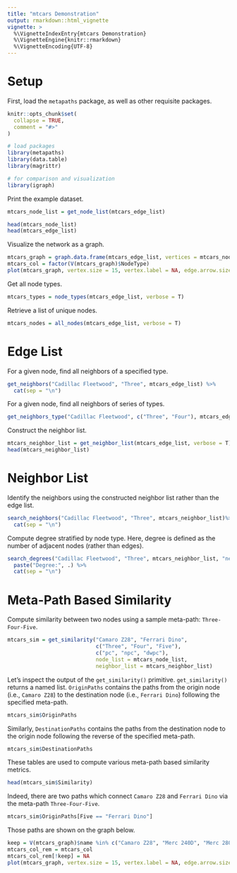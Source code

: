 ---
title: "mtcars Demonstration"
output: rmarkdown::html_vignette
vignette: >
  %\VignetteIndexEntry{mtcars Demonstration}
  %\VignetteEngine{knitr::rmarkdown}
  %\VignetteEncoding{UTF-8}
---

# Setup

First, load the `metapaths` package, as well as other requisite packages.

```{r, include = FALSE}
knitr::opts_chunk$set(
  collapse = TRUE,
  comment = "#>"
)
```

```{r setup}
# load packages
library(metapaths)
library(data.table)
library(magrittr)

# for comparison and visualization
library(igraph)
```

Print the example dataset.

```{r print-dataset}
mtcars_node_list = get_node_list(mtcars_edge_list)

head(mtcars_node_list)
head(mtcars_edge_list)
```

Visualize the network as a graph.

```{r plot-network}
mtcars_graph = graph.data.frame(mtcars_edge_list, vertices = mtcars_node_list, directed = T)
mtcars_col = factor(V(mtcars_graph)$NodeType)
plot(mtcars_graph, vertex.size = 15, vertex.label = NA, edge.arrow.size = .25, vertex.color = mtcars_col)
```

Get all node types.

```{r node-types}
mtcars_types = node_types(mtcars_edge_list, verbose = T)
```

Retrieve a list of unique nodes.

```{r all-nodes}
mtcars_nodes = all_nodes(mtcars_edge_list, verbose = T)
```

# Edge List

For a given node, find all neighbors of a specified type.

```{r get-neighbors}
get_neighbors("Cadillac Fleetwood", "Three", mtcars_edge_list) %>%
  cat(sep = "\n")
```

For a given node, find all neighbors of series of types.

```{r get-neighbors-type}
get_neighbors_type("Cadillac Fleetwood", c("Three", "Four"), mtcars_edge_list)
```

Construct the neighbor list.

```{r get-neighbor-list}
mtcars_neighbor_list = get_neighbor_list(mtcars_edge_list, verbose = T)
head(mtcars_neighbor_list)
```

# Neighbor List

Identify the neighbors using the constructed neighbor list rather than the edge list.

```{r search-neighbors}
search_neighbors("Cadillac Fleetwood", "Three", mtcars_neighbor_list)%>%
  cat(sep = "\n")
```

Compute degree stratified by node type. Here, degree is defined as the number of adjacent nodes (rather than edges).

```{r search-degrees}
search_degrees("Cadillac Fleetwood", "Three", mtcars_neighbor_list, "neighbor") %>%
  paste("Degree:", .) %>%
  cat(sep = "\n")
```

# Meta-Path Based Similarity

Compute similarity between two nodes using a sample meta-path: `Three-Four-Five`.

```{r get-similarity}
mtcars_sim = get_similarity("Camaro Z28", "Ferrari Dino",
                            c("Three", "Four", "Five"),
                            c("pc", "npc", "dwpc"),
                            node_list = mtcars_node_list,
                            neighbor_list = mtcars_neighbor_list)
```

Let's inspect the output of the `get_similarity()` primitive. `get_similarity()` returns a named list. `OriginPaths` contains the paths from the origin node (i.e., `Camaro Z28`) to the destination node (i.e., `Ferrari Dino`) following the specified meta-path.

```{r origin-paths}
mtcars_sim$OriginPaths
```

Similarly, `DestinationPaths` contains the paths from the destination node to the origin node following the reverse of the specified meta-path.

```{r destination-paths}
mtcars_sim$DestinationPaths
```

These tables are used to compute various meta-path based similarity metrics.

```{r similarity}
head(mtcars_sim$Similarity)
```

Indeed, there are two paths which connect `Camaro Z28` and `Ferrari Dino` via the meta-path `Three-Four-Five`.

```{r show-paths}
mtcars_sim$OriginPaths[Five == "Ferrari Dino"]
```

Those paths are shown on the graph below.

```{r plot-paths}
keep = V(mtcars_graph)$name %in% c("Camaro Z28", "Merc 240D", "Merc 280", "Ferrari Dino")
mtcars_col_rem = mtcars_col
mtcars_col_rem[!keep] = NA
plot(mtcars_graph, vertex.size = 15, vertex.label = NA, edge.arrow.size = 0.25, vertex.color = mtcars_col_rem)
```

